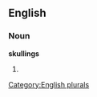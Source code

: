 
==English==

===Noun===
'''skullings'''

# {{plural of|[[skulling]]}}

[[Category:English plurals]]